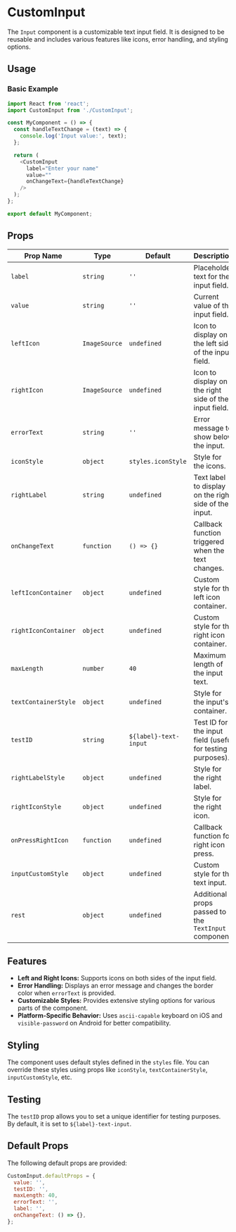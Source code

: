 
# CustomInput


The `Input` component is a customizable text input field. It is designed to be reusable and includes various features like icons, error handling, and styling options.

## Usage

### Basic Example

```javascript
import React from 'react';
import CustomInput from './CustomInput';

const MyComponent = () => {
  const handleTextChange = (text) => {
    console.log('Input value:', text);
  };

  return (
    <CustomInput
      label="Enter your name"
      value=""
      onChangeText={handleTextChange}
    />
  );
};

export default MyComponent;
```

## Props

| Prop Name            | Type          | Default               | Description                                                |
| -------------------- | ------------- | --------------------- | ---------------------------------------------------------- |
| `label`              | `string`      | `''`                  | Placeholder text for the input field.                      |
| `value`              | `string`      | `''`                  | Current value of the input field.                          |
| `leftIcon`           | `ImageSource` | `undefined`           | Icon to display on the left side of the input field.       |
| `rightIcon`          | `ImageSource` | `undefined`           | Icon to display on the right side of the input field.      |
| `errorText`          | `string`      | `''`                  | Error message to show below the input.                     |
| `iconStyle`          | `object`      | `styles.iconStyle`    | Style for the icons.                                       |
| `rightLabel`         | `string`      | `undefined`           | Text label to display on the right side of the input.      |
| `onChangeText`       | `function`    | `() => {}`            | Callback function triggered when the text changes.         |
| `leftIconContainer`  | `object`      | `undefined`           | Custom style for the left icon container.                  |
| `rightIconContainer` | `object`      | `undefined`           | Custom style for the right icon container.                 |
| `maxLength`          | `number`      | `40`                  | Maximum length of the input text.                          |
| `textContainerStyle` | `object`      | `undefined`           | Style for the input's container.                           |
| `testID`             | `string`      | `${label}-text-input` | Test ID for the input field (useful for testing purposes). |
| `rightLabelStyle`    | `object`      | `undefined`           | Style for the right label.                                 |
| `rightIconStyle`     | `object`      | `undefined`           | Style for the right icon.                                  |
| `onPressRightIcon`   | `function`    | `undefined`           | Callback function for right icon press.                    |
| `inputCustomStyle`   | `object`      | `undefined`           | Custom style for the text input.                           |
| `rest`               | `object`      | `undefined`           | Additional props passed to the `TextInput` component.      |

## Features

- **Left and Right Icons:** Supports icons on both sides of the input field.
- **Error Handling:** Displays an error message and changes the border color when `errorText` is provided.
- **Customizable Styles:** Provides extensive styling options for various parts of the component.
- **Platform-Specific Behavior:** Uses `ascii-capable` keyboard on iOS and `visible-password` on Android for better compatibility.

## Styling

The component uses default styles defined in the `styles` file. You can override these styles using props like `iconStyle`, `textContainerStyle`, `inputCustomStyle`, etc.

## Testing

The `testID` prop allows you to set a unique identifier for testing purposes. By default, it is set to `${label}-text-input`.

## Default Props

The following default props are provided:

```javascript
CustomInput.defaultProps = {
  value: '',
  testID: '',
  maxLength: 40,
  errorText: '',
  label: '',
  onChangeText: () => {},
};
```
